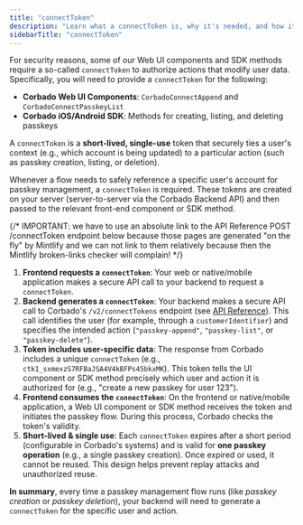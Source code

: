 ```yaml
---
title: "connectToken"
description: "Learn what a connectToken is, why it's needed, and how it's used to secure passkey management actions in your application."
sidebarTitle: "connectToken"
---
```



<Demo />

For security reasons, some of our Web UI components and SDK methods require a so-called `connectToken` to authorize actions that modify user data. Specifically, you will need to provide a `connectToken` for the following:

- **Corbado Web UI Components**: `CorbadoConnectAppend` and `CorbadoConnectPasskeyList`
- **Corbado iOS/Android SDK**: Methods for creating, listing, and deleting passkeys

A `connectToken` is a **short-lived, single-use** token that securely ties a user's context (e.g., which account is being updated) to a particular action (such as passkey creation, listing, or deletion).

Whenever a flow needs to safely reference a specific user's account for passkey management, a `connectToken` is required. These tokens are created on your server (server-to-server via the Corbado Backend API) and then passed to the relevant front-end component or SDK method.

{/* 
IMPORTANT: we have to use an absolute link to the API Reference POST /connectToken endpoint below because those pages are generated
"on the fly" by Mintlify and we can not link to them relatively because then the Mintlify broken-links checker will complain!
*/}

1.  **Frontend requests a `connectToken`**:
    Your web or native/mobile application makes a secure API call to your backend to request a `connectToken`.
2.  **Backend generates a `connectToken`**:
    Your backend makes a secure API call to Corbado's `/v2/connectTokens` endpoint (see [API Reference](https://docs.corbado.com/api-reference/backend-api/connecttokens/create-a-connecttoken)). This call identifies the user (for example, through a `customerIdentifier`) and specifies the intended action (`"passkey-append"`, `"passkey-list"`, or `"passkey-delete"`).
2.  **Token includes user-specific data**:
    The response from Corbado includes a unique `connectToken` (e.g., `ctk1_sxmexzS7RFBaJSA4V4kBFPs45bkxMK`). This token tells the UI component or SDK method precisely which user and action it is authorized for (e.g., "create a new passkey for user 123").
3.  **Frontend consumes the `connectToken`**:
    On the frontend or native/mobile application, a Web UI component or SDK method receives the token and initiates the passkey flow. During this process, Corbado checks the token's validity.
4.  **Short-lived & single use**:
    Each `connectToken` expires after a short period (configurable in Corbado's systems) and is valid for **one passkey operation** (e.g., a single passkey creation). Once expired or used, it cannot be reused. This design helps prevent replay attacks and unauthorized reuse.

**In summary**, every time a passkey management flow runs (like _passkey creation_ or _passkey deletion_), your backend will need to generate a `connectToken` for the specific user and action.